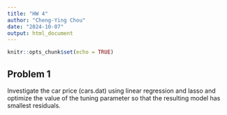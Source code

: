 ```yaml
---
title: "HW 4"
author: "Cheng-Ying Chou"
date: "2024-10-07"
output: html_document
---
```


```r
knitr::opts_chunk$set(echo = TRUE)
```

## Problem 1
Investigate the car price (cars.dat) using linear regression and lasso and optimize the value of the tuning parameter so that the resulting model has smallest residuals.
